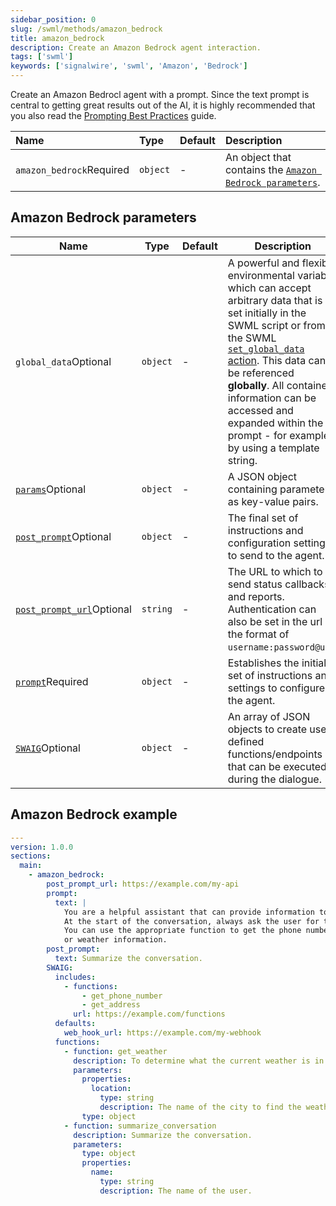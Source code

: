 ```yaml
---
sidebar_position: 0
slug: /swml/methods/amazon_bedrock
title: amazon_bedrock
description: Create an Amazon Bedrock agent interaction.
tags: ['swml']
keywords: ['signalwire', 'swml', 'Amazon', 'Bedrock']
---
```


[params]: /swml/methods/amazon_bedrock/params
[post_prompt]: /swml/methods/amazon_bedrock/post_prompt
[post_prompt_url]: /swml/methods/amazon_bedrock/post_prompt_url
[prompt]: /swml/methods/amazon_bedrock/prompt
[SWAIG]: /swml/methods/amazon_bedrock/swaig
[set_global_data action]: /swml/methods/amazon_bedrock/swaig/functions/data_map/output#actions
[Prompting Best Practices]: /swml/guides/ai/best-practices#crafting-the-initial-prompt-for-the-ai

Create an Amazon Bedrocl agent with a prompt. Since the text prompt is central to getting great results out of the AI,
it is highly recommended that you also read the [Prompting Best Practices][Prompting Best Practices] guide.

| Name                                               | Type     | Default | Description                                                    |
|:---------------------------------------------------|:---------|:--------|:---------------------------------------------------------------|
| `amazon_bedrock`<span className="required-arg">Required</span> | `object` | -       | An object that contains the [`Amazon Bedrock parameters`](#amazon-bedrock-parameters). |



## **Amazon Bedrock parameters**


| Name                                                                                        | Type     | Default | Description                                                                                                                                                                                                                                                                                                                                                                                            |
|---------------------------------------------------------------------------------------------|----------|:--------|--------------------------------------------------------------------------------------------------------------------------------------------------------------------------------------------------------------------------------------------------------------------------------------------------------------------------------------------------------------------------------------------------------|
| `global_data`<span className="optional-arg">Optional</span>                            | `object` | -       | A powerful and flexible environmental variable which can accept arbitrary data that is set initially in the SWML script or from the SWML [`set_global_data` action][set_global_data action]. This data can be referenced **globally**. All contained information can be accessed and expanded within the prompt - for example, by using a template string. |
| [`params`][params]<span className="optional-arg">Optional</span>             | `object` | -       | A JSON object containing parameters as key-value pairs.                                                                                                                                                                                                                                                                                                                                                |
| [`post_prompt`][post_prompt]<span className="optional-arg">Optional</span>         | `object` | -       | The final set of instructions and configuration settings to send to the agent.                                                                                                                                                                                                                                                                                                                         |
| [`post_prompt_url`][post_prompt_url]<span className="optional-arg">Optional</span> | `string` | -       | The URL to which to send status callbacks and reports. Authentication can also be set in the url in the format of `username:password@url`.                                                                                                                                                                                                                                                             |
| [`prompt`][prompt]<span className="required-arg">Required</span>                | `object` | -       | Establishes the initial set of instructions and settings to configure the agent.                                                                                                                                                                                                                                                                                                                       |
| [`SWAIG`][SWAIG]<span className="optional-arg">Optional</span>               | `object` | -       | An array of JSON objects to create user-defined functions/endpoints that can be executed during the dialogue.                                                                                                                                                                                                                                                                                          |




## Amazon Bedrock example


```yaml andJSON
---
version: 1.0.0
sections:
  main:
    - amazon_bedrock:
        post_prompt_url: https://example.com/my-api
        prompt:
          text: |
            You are a helpful assistant that can provide information to users about a destination.
            At the start of the conversation, always ask the user for their name.
            You can use the appropriate function to get the phone number, address,
            or weather information.
        post_prompt:
          text: Summarize the conversation.
        SWAIG:
          includes:
            - functions:
                - get_phone_number
                - get_address
              url: https://example.com/functions
          defaults:
            web_hook_url: https://example.com/my-webhook
          functions:
            - function: get_weather
              description: To determine what the current weather is in a provided location.
              parameters:
                properties:
                  location:
                    type: string
                    description: The name of the city to find the weather from.
                type: object
            - function: summarize_conversation
              description: Summarize the conversation.
              parameters:
                type: object
                properties:
                  name:
                    type: string
                    description: The name of the user.
```